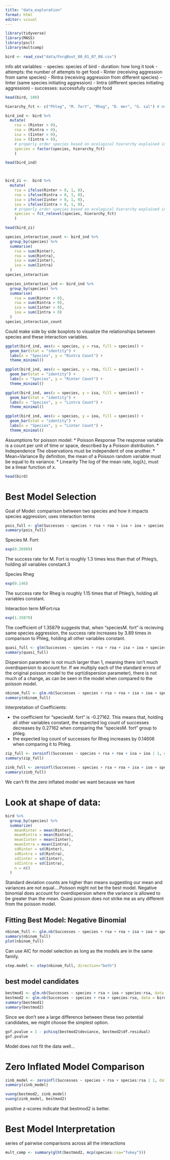 ```yaml
---
title: "data_exploration"
format: html
editor: visual
---
```


```r
library(tidyverse)
library(MASS)
library(pscl)
library(multcomp)
```

```r
bird <- read_csv("data/ForgBout_00_01_07_08.csv")
```

info abt variables: - species: species of bird - duration: how long it took - attempts: the number of attempts to get food - Rinter (receiving aggression from same species) - Rintra (receiving aggression from different species) - linter (same species initiating aggression) - lintra (different species initiating aggression) - successes: successfully caught food

```r
head(bird, 100)
```

```r
hierarchy_fct <- c("Phleg", "M. fort", "Rheg", "D. mer", "G. sal") # most dominant to least dominant

bird_ind <- bird %>%
  mutate(
    rsa = (Rinter > 0),
    roa = (Rintra > 0),
    isa = (Iinter > 0),
    ioa = (Iintra > 0),
    # properly order species based on ecological hierarchy explained in paper
    species = factor(species, hierarchy_fct)
    ) 

head(bird_ind)



bird_zi <-  bird %>%
  mutate(
    rsa = ifelse(Rinter > 0, 1, 0),
    roa = ifelse(Rintra > 0, 1, 0),
    isa = ifelse(Iinter > 0, 1, 0),
    ioa = ifelse(Iintra > 0, 1, 0),
    # properly order species based on ecological hierarchy explained in paper
    species = fct_relevel(species, hierarchy_fct)
    ) 

head(bird_zi)
```

```r
species_interaction_count <- bird_ind %>%
  group_by(species) %>%
  summarise(
    rsa = sum(Rinter),
    roa = sum(Rintra),
    isa = sum(Iinter),
    ioa = sum(Iintra)
  )
species_interaction
```

```r
species_interaction_ind <- bird_ind %>%
  group_by(species) %>%
  summarise(
    rsa = sum(Rinter > 0),
    roa = sum(Rintra > 0),
    isa = sum(Iinter > 0),
    ioa = sum(Iintra > 0)
  )
species_interaction_count
```

Could make side by side boxplots to visualize the relationships between species and these interaction variables.

```r
ggplot(bird_ind, aes(x = species, y = rsa, fill = species)) +
  geom_bar(stat = "identity") +
  labs(x = "Species", y = "Rintra Count") +
  theme_minimal()

ggplot(bird_ind, aes(x = species, y = roa, fill = species)) +
  geom_bar(stat = "identity") +
  labs(x = "Species", y = "Rinter Count") +
  theme_minimal()

ggplot(bird_ind, aes(x = species, y = isa, fill = species)) +
  geom_bar(stat = "identity") +
  labs(x = "Species", y = "Lintra Count") +
  theme_minimal()

ggplot(bird_ind, aes(x = species, y = ioa, fill = species)) +
  geom_bar(stat = "identity") +
  labs(x = "Species", y = "Linter Count") +
  theme_minimal()
```

Assumptions for poisson model: \* Poisson Response The response variable is a count per unit of time or space, described by a Poisson distribution. \* Independence The observations must be independent of one another. \* Mean=Variance By definition, the mean of a Poisson random variable must be equal to its variance. \* Linearity The log of the mean rate, log(λ), must be a linear function of x.

```r
head(bird)
```

# Best Model Selection

Goal of Model: comparison between two species and how it impacts species aggression; uses interaction terms

```r
pois_full <- glm(Successes ~ species + rsa + roa + isa + ioa + species:rsa + species:roa + species:isa + species:ioa, family = "poisson", data = bird_ind)
summary(pois_full)
```

Species M. Fort:

```r
exp(0.26989)
```

The success rate for M. Fort is roughly 1.3 times less than that of Phleg's, holding all variables constant.3

Species Rheg

```r
exp(0.146)
```

The success rate for Rheg is roughly 1.15 times that of Phleg's, holding all variables constant.

Interaction term MFort:rsa

```r
exp(1.35879)
```

The coefficient of 1.35879 suggests that, when "speciesM. fort" is recieving same species aggression, the success rate increases by 3.89 times in comparison to Phleg, holding all other variables constant.

```r
quasi_full <- glm(Successes ~ species + rsa + roa + isa + ioa + species*rsa + species*roa + species*isa + species*ioa, family = "quasipoisson", data = bird_ind)
summary(quasi_full)
```

Dispersion parameter is not much larger than 1, meaning there isn't much overdispersion to account for. If we multiply each of the standard errors of the original poisson model to the sqrt(dispersion parameter), there is not much of a change, as can be seen in the model when compared to the poisson model.

```r
nbinom_full <- glm.nb(Successes ~ species + rsa + roa + isa + ioa + species*rsa + species*roa + species*isa + species*ioa, data = bird_ind)
summary(nbinom_full)
```

Interpretation of Coefficients:

-   the coefficient for "speciesM. fort" is -0.27162. This means that, holding all other variables constant, the expected log count of successes decreases by 0.27162 when comparing the "speciesM. fort" group to phleg.
-   the expected log count of successes for Rheg increases by 0.14606 when comparing it to Phleg.

```r
zip_full <- zeroinfl(Successes ~ species + rsa + roa + isa + ioa | 1, data = bird_ind)
summary(zip_full)

zinb_full <- zeroinfl(Successes ~ species + rsa + roa + isa + ioa + species*rsa + species*roa | 1, dist = "negbin", data = bird_ind)
summary(zinb_full)
```

We can't fit the zero inflated model we want because we have

# Look at shape of data:

```r
bird %>%
  group_by(species) %>%
  summarize(
    meanRinter = mean(Rinter),
    meanRintra = mean(Rintra),
    meanIinter = mean(Iinter),
    meanIntra = mean(Iintra),
    sdRinter = sd(Rinter),
    sdRintra = sd(Rintra),
    sdIinter = sd(Iinter),
    sdIintra = sd(Iintra),
    n = n()
  )
```

Standard deviation counts are higher than means suggesting our mean and variances are not equal....Poisson might not be the best model. Negative binomial does account for overdispersion where the variance is allowed to be greater than the mean. Quasi poisson does not strike me as any different from the poisson model.

## Fitting Best Model: Negative Binomial

```r
nbinom_full <- glm.nb(Successes ~ species + rsa + roa + isa + ioa + species*rsa + species*roa + species*isa + species*ioa, data = bird_ind)
summary(nbinom_full)
plot(nbinom_full)
```

Can use AIC for model selection as long as the models are in the same family.

```r
step.model <- step(nbinom_full, direction="both")
```

## best model candidates

```r
bestmod1 <- glm.nb(Successes ~ species + rsa + ioa + species:rsa, data = bird_ind)
bestmod2 <- glm.nb(Successes ~ species + rsa + species:rsa, data = bird_ind)
summary(bestmod1)
summary(bestmod2)
```

Since we don't see a large difference between these two potential candidates, we might choose the simplest option.

```r
gof.pvalue = 1 - pchisq(bestmod2$deviance, bestmod2$df.residual)
gof.pvalue
```

Model does not fit the data well...

# Zero Inflated Model Comparison

```r
zinb_model <- zeroinfl(Successes ~ species + rsa + species:rsa | 1, data = bird_ind, dist = "negbin")
summary(zinb_model)
```

```r
vuong(bestmod2, zinb_model)
vuong(zinb_model, bestmod2)
```

positive z-scores indicate that bestmod2 is better.

# Best Model Interpretation

series of pairwise comparisons across all the interactions

```r
mult_comp <- summary(glht(bestmod2, mcp(species:rsa="Tukey")))
```
